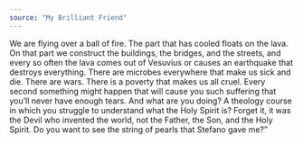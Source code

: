 ```yaml
---
source: "My Brilliant Friend"
---
```


We are flying over a ball of fire. The part that has cooled floats on the lava. On that part we construct the buildings, the bridges, and the streets, and every so often the lava comes out of Vesuvius or causes an earthquake that destroys everything. There are microbes everywhere that make us sick and die. There are wars. There is a poverty that makes us all cruel. Every second something might happen that will cause you such suffering that you’ll never have enough tears. And what are you doing? A theology course in which you struggle to understand what the Holy Spirit is? Forget it, it was the Devil who invented the world, not the Father, the Son, and the Holy Spirit. Do you want to see the string of pearls that Stefano gave me?”


